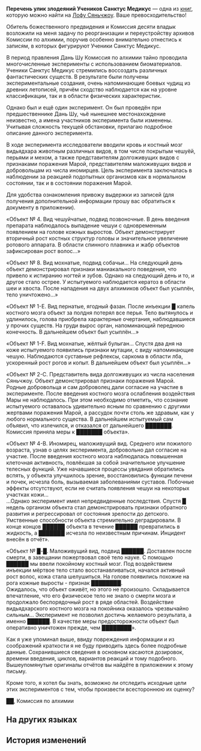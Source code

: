 {{Книга Инфобокс
|id           = 273
|Название     = Перечень улик злодеяний Учеников Санктус Медикус
|Изображение  = Item The Xianzhou Luofu Readable.png
|Мир          = Лофу Сяньчжоу
|Томов        = 1
|Автор        = <!--нужно добавить-->
|Описание     = Отчёт для Комиссии десяти владык об архивах Комиссии по алхимии.
|Том1         = {{tx}}
|Источник1    = {{tx|Отсутствует источник}}
|Персонажи    = 
|Фракции      = 
}}
'''Перечень улик злодеяний Учеников Санктус Медикус''' — одна из [[Книги|книг]], которую можно найти на [[Лофу Сяньчжоу]].
<!--
==Получение==
<gallery>
Книга НАЗВАНИЕ.png|НАЗВАНИЕ
Локация НАЗВАНИЕ.png|Расположение на карте. Ближайший пространственный якорь «[[НАЗВАНИЕ]]»
</gallery>
-->
Ваше превосходительство!

Обитель божественного предвидения и Комиссия десяти владык возложили на меня задачу по реорганизации и переустройству архивов Комиссии по алхимии, поручив особенно внимательно отнестись к записям, в которых фигурируют Ученики Санктус Медикус.

В период правления Дань Шу Комиссия по алхимии тайно проводила многочисленные эксперименты с использованием биоматериалов. Ученики Санктус Медикус стремились воссоздать различных фантастических существ. В результате были получены экспериментальные создания, очень напоминающие боевых чудищ из древних летописей, причём сходство наблюдается как на уровне классификации, так и в области физических характеристик.

Однако был и ещё один эксперимент. Он был проведён при предшественнике Дань Шу, чьё нынешнее местонахождение неизвестно, а имена участников эксперимента были изменены. Учитывая сложность текущей обстановки, прилагаю подробное описание данного эксперимента.

В ходе эксперимента исследователи вводили кровь и костный мозг видьядхара животным различных видов, в том числе покрытым чешуёй, перьями и мехом, а также представителям долгоживущих видов с признаками поражения Марой, представителям маложивущих видов и добровольцам из числа иномирцев. Цель эксперимента заключалась в наблюдении за реакцией подопытных организмов как в нормальном состоянии, так и в состоянии поражения Марой.

Для удобства ознакомления привожу выдержки из записей (для получения дополнительной информации прошу вас обратиться к документу в приложении).

«Объект №&nbsp;4. Вид чешуйчатые, подвид позвоночные. В день введения препарата наблюдалось выпадение чешуи с одновременным появлением на голове кожных выростов. Объект демонстрирует вторичный рост костных структур головы и значительное увеличение ротового аппарата. В области спинного плавника и жабр объектов зафиксирован рост волос...»

«Объект №&nbsp;8. Вид мохнатые, подвид собачьи... На следующий день объект демонстрировал признаки маниакального поведения, что привело к истиранию ногтей и зубов. Однако на следующий день и то, и другое стало острее. У испытуемого наблюдается кератоз в области шеи и хвоста. После нападения на двух алхимиков объект был усыплён, тело уничтожено...»

«Объект №&nbsp;1-Е. Вид пернатые, ягодный фазан. После инъекции █ капель костного мозга объект за полдня потерял все перья. Тело вытянулось и удлинилось, голова приобрела характерные очертания, наблюдавшиеся у прочих существ. На груди вырос орган, напоминающий переднюю конечность. В дальнейшем объект был усыплён...»

«Объект №&nbsp;1-F. Вид мохнатые, жёлтый булыган... Спустя два дня на коже испытуемого появились признаки мутации, с виду напоминающие чешую. Наблюдаются суставные рефлексы, саркома в области лба, ускоренный рост рогов и копыт. В дальнейшем объект был усыплён...»

«Объект №&nbsp;2-С. Представитель вида долгоживущих из числа населения Сяньчжоу. Объект демонстрировал признаки поражения Марой. Родные добровольца и сам доброволец дали согласие на участие в эксперименте. После введения костного мозга ослабления воздействия Мары не наблюдалось. При этом необходимо отметить, что сознание испытуемого оставалось удивительно ясным по сравнению с другими жертвами поражения Марой, а рассудок почти столь же здравым, как у любого нормального существа. В дальнейшем испытуемый сам объявил, что излечился, и отказался от дальнейшего ███████. Комиссия приняла меры к ███████ объекта».

«Объект №&nbsp;4-В. Иномирец, маложивущий вид. Среднего или пожилого возраста, узнав о целях эксперимента, добровольно дал согласие на участие. После введения костного мозга наблюдалась повышенная клеточная активность, повлёкшая за собой значительное улучшение телесных функций. Уже начавшиеся процессы увядания обратились вспять, у объекта улучшилось зрение, восстановились функции печени и почек, исчезла боль, вызываемая заболеваниями суставов. Побочные эффекты отсутствуют, если не считать появления чешуи на некоторых участках кожи...<br />
...Однако эксперимент имел непредвиденные последствия. Спустя █ недель организм объекта стал демонстрировать признаки обратного развития и регрессировал от состояния зрелости до детского. Умственные способности объекта стремительно деградировали. В конце концов ██████ объекта в течение ██████ превратились в жидкость, а ███████ исчезла по неизвестным причинам. Инцидент внесён в отчёт».

«Объект №&nbsp;█-█. Маложивущий вид, подвид ██████. Доставлен после смерти, в завещании пожертвовал своё тело науке. С помощью ██████ мы ввели покойному костный мозг. Под воздействием инъекции мёртвое тело стало восстанавливаться, начался активный рост волос, кожа стала шелушиться. На голове появились похожие на рога кожные выросты - признак ████████.<br />
Ожидалось, что объект оживёт, но этого не произошло. Складывается впечатление, что его физическое тело не знало о смерти мозга и продолжало беспорядочный рост в ряде областей. Воздействие видьядхарского костного мозга на покойника оказалось чрезвычайно сильным... Эксперимент не позволил достичь желаемого результата, а именно ██████. В качестве меры предосторожности объект был оперативно уничтожен прежде, чем ████████».

Как я уже упоминал выше, ввиду повреждения информации и из соображений краткости я не буду приводить здесь более подробные данные. Сохранившиеся сведения в основном касаются дозировок, времени введения, циклов, вариантов реакций и тому подобного. Вышеупомянутые оригиналы отчётов вы найдёте в приложении к этому письму.

Кроме того, я хотел бы знать, возможно ли отследить исходные цели этих экспериментов с тем, чтобы произвести всестороннюю их оценку?

██, Комиссия по алхимии

==На других языках==
{{На других языках
|en   = Sanctus Medicus Devils Criminal Evidence Records
|zhs  = 药王妖寇罪证稽录
|zht  = 藥王妖寇罪證稽錄
|ja   = 薬王妖寇罪証記録
|ko   = 요사스러운 약왕의 범죄 증거 기록
|es   = Registros de la evidencia criminal de los Discípulos de Sanctus Medicus
|fr   = Recueil de preuves des agissements criminels du Sanctus Medicus
|ru   = Перечень улик злодеяний Учеников Санктус Медикус
|th   = บันทึกหลักฐาน การกระทำความผิดของ Sanctus Medicus
|vi   = Ghi Chép Chứng Cứ Phạm Tội Của Yêu Khấu Dược Vương
|de   = Aufzeichnungen über die Verbrechen der Sanctus-Medicus-Teufel
|id   = Bukti Kejahatan Penjahat Sanctus Medicus
|pt   = Registros das Evidências Criminosas dos Demônios do Sanctus Medicus
}}

==История изменений==
{{История изменений|2.7}}